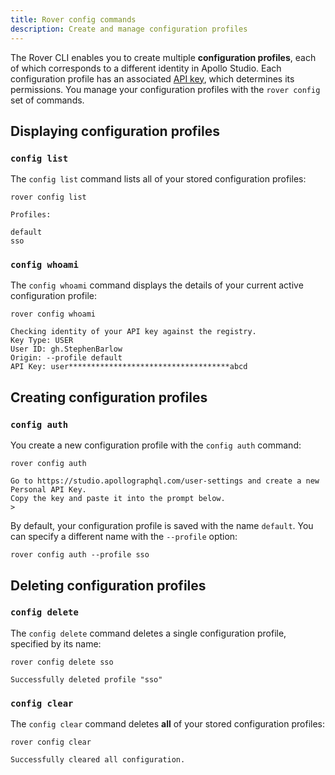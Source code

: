 ```yaml
---
title: Rover config commands
description: Create and manage configuration profiles
---
```


The Rover CLI enables you to create multiple **configuration profiles**, each of which corresponds to a different identity in Apollo Studio. Each configuration profile has an associated [API key](/studio/api-keys), which determines its permissions. You manage your configuration profiles with the `rover config` set of commands.

## Displaying configuration profiles

### `config list`

The `config list` command lists all of your stored configuration profiles:

```
rover config list

Profiles:

default
sso
```

### `config whoami`

The `config whoami` command displays the details of your current active configuration profile:

```
rover config whoami

Checking identity of your API key against the registry.
Key Type: USER
User ID: gh.StephenBarlow
Origin: --profile default
API Key: user************************************abcd
```

## Creating configuration profiles

### `config auth`

You create a new configuration profile with the `config auth` command:

```
rover config auth

Go to https://studio.apollographql.com/user-settings and create a new Personal API Key.
Copy the key and paste it into the prompt below.
>
```

By default, your configuration profile is saved with the name `default`. You can specify a different name with the `--profile` option:

```
rover config auth --profile sso
```

## Deleting configuration profiles

### `config delete`

The `config delete` command deletes a single configuration profile, specified by its name:

```
rover config delete sso

Successfully deleted profile "sso"
```

### `config clear`

The `config clear` command deletes **all** of your stored configuration profiles:

```
rover config clear

Successfully cleared all configuration.
```

